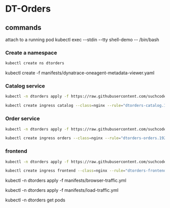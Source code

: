 # DT-Orders

## commands

attach to a running pod
kubectl exec --stdin --tty shell-demo -- /bin/bash

### Create a namespace

```bash
kubectl create ns dtorders
```

kubectl create -f manifests/dynatrace-oneagent-metadata-viewer.yaml

### Catalog service

```bash
kubectl -n dtorders apply -f https://raw.githubusercontent.com/suchcodewow/scw/master/manifests/dtorders/catalog-service.yaml
```

```bash
kubectl create ingress catalog --class=nginx --rule="dtorders-catalog.192.168.1.232.nip.io/*=customer:8080" -n dtorders
```

### Order service

```bash
kubectl -n dtorders apply -f https://raw.githubusercontent.com/suchcodewow/scw/master/manifests/dtorders/order-service.yaml
```

```bash
kubectl create ingress orders --class=nginx --rule="dtorders-orders.192.168.1.232.nip.io/*=order:8080" -n dtorders
```

### frontend

```bash
kubectl -n dtorders apply -f https://raw.githubusercontent.com/suchcodewow/scw/master/manifests/dtorders/frontend.yaml
```

```bash
kubectl create ingress frontend --class=nginx --rule="dtorders-frontend.192.168.1.232.nip.io/*=frontend:8080" -n dtorders
```

kubectl -n dtorders apply -f manifests/browser-traffic.yml

kubectl -n dtorders apply -f manifests/load-traffic.yml

kubectl -n dtorders get pods
